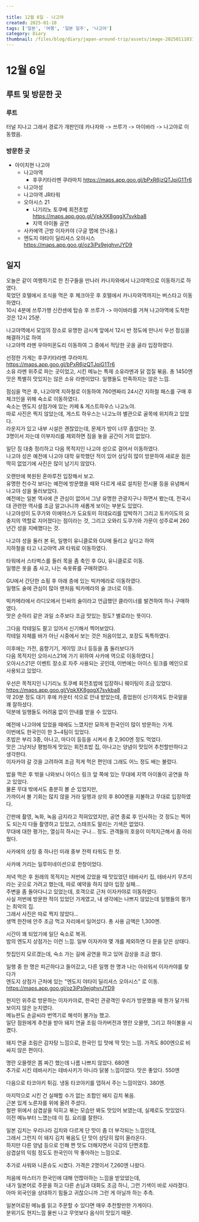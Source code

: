 ```yaml
---  
  
title: 12월 6일 - 나고야  
created: 2025-01-10  
tags: ['일본', '여행', '일본 일주', '나고야']  
category: Diary  
thumbnail: /files/blog/diary/japan-around-trip/assets/image-20250111031539339.png  
---  
```

  
  
  
# 12월 6일  
  
## 루트 및 방문한 곳  
  
### 루트  
  
터널 지나고 그래서 경로가 개판인데 카나자와 -> 쓰루가 -> 마이바라 -> 나고야로 이동했음.  
  
<ImageLoader src="/files/blog/diary/japan-around-trip/assets/image-20250110020825555.png" alt="image-20250110020825555" />  
  
### 방문한 곳  
  
- 아이치현 나고야  
  - 나고야역  
    - 후쿠키타라멘 쿠라마치 https://maps.app.goo.gl/bPxR6jzQTJpiG1Tr6  
  - 나고야성  
  - 나고야역 JR타워  
  - 오아시스 21  
    - 니기리노 토쿠베 회전초밥 https://maps.app.goo.gl/VpkXK8gqgX7svkba8  
    - 지역 아이돌 공연  
  - 사카에역 근방 이자카야 (구글 맵에 안나옴.)  
  - 엔도지 야타이 딜리셔스 오아시스 https://maps.app.goo.gl/oz3iPs9ejqhvrJYD9  
  
## 일지  
  
오늘은 같이 여행하기로 한 친구들을 만나러 카나자와에서 나고야역으로 이동하기로 하였다.  
묵었던 호텔에서 조식을 먹은 후 체크아웃 후 호텔에서 카나자와역까지는 버스타고 이동하였다.  
10시 4분에 쓰루가행 신칸센에 탑승 후 쓰루가 -> 마이바라를 거쳐 나고야역에 도착한 것은 12시 25분.  
  
나고야역에서 모임의 장소로 유명한 금시계 앞에서 12시 반 정도에 만나서 우선 점심을 해결하기로 하여  
나고야역 라멘 우아미몬도리 이동하여 그 중에서 적당한 곳을 골라 입장하였다.  
  
선정한 가게는 후쿠키타라멘 쿠라마치.  
https://maps.app.goo.gl/bPxR6jzQTJpiG1Tr6  
소유 라멘 위주로 파는 곳이었고, 시킨 메뉴는 특제 소유라멘과 닭 껍질 볶음. 총 1450엔  
맛은 특별히 맛있지는 않은 소유 라멘이었다. 일행들도 만족하지는 않은 느낌.  
  
<ImageLoader src="/files/blog/diary/japan-around-trip/assets/image-20250111024023185.png" alt="image-20250111024023185" />  
  
점심을 먹은 후, 나고야역 지하철로 이동하여 760엔짜리 24시간 지하철 패스를 구매 후 체크인을 위해 숙소로 이동하였다.  
숙소는 엔도지 상점가에 있는 카페 & 게스트하우스 나고노야.  
따로 사진은 찍지 않았는데, 게스트 하우스는 나고노야 별관으로 골목에 위치하고 있었다.  
라운지가 있고 내부 시설은 괜찮았는데, 문제가 방이 너무 좁았다는 것.  
3명이서 자는데 이부자리를 제외하면 짐을 놓을 공간이 거의 없었다.  
  
일단 짐 대충 정리하고 다음 목적지인 나고야 성으로 걸어서 이동하였다.  
나고야 성은 예전에 나고야 대학 유학했던 적이 있어 상당히 많이 방문하여 새로운 점은 딱히 없었기에 사진은 많이 남기지 않았다.  
  
오랜만에 복원된 혼마루전 입장해서 보고.  
유명한 천수각 보다는 예전에 방문했을 때와 다르게 새로 설치된 전시물 등을 유념해서 나고야 성을 둘러보았다.  
예전에는 일본 역사에 큰 관심이 없어서 그냥 유명한 관광지구나 하면서 봤는데, 전국시대 관련한 역사를 조금 알고나니까 새롭게 보이는 부분도 있었다.  
나고야성이 도쿠가와 이에야스가 도요토미 히데요리를 압박하기 그리고 토카이도의 요충지의 역할로 지어졌다는 점이라는 것, 그리고 오와리 도쿠가와 가문이 성주로써 260년간 성을 지배했다는 것.  
  
<ImageLoader src="/files/blog/diary/japan-around-trip/assets/image-20250111024922738.png" alt="image-20250111024922738" />  
  
<ImageLoader src="/files/blog/diary/japan-around-trip/assets/image-20250111024948618.png" alt="image-20250111024948618" />  
  
<ImageLoader src="/files/blog/diary/japan-around-trip/assets/image-20250111024958825.png" alt="image-20250111024958825" />  
  
나고야 성을 둘러 본 뒤, 일행이 유니클로와 GU에 들리고 싶다고 하여  
지하철을 타고 나고야역 JR 타워로 이동하였다.  
  
<ImageLoader src="/files/blog/diary/japan-around-trip/assets/image-20250111030000441.png" alt="image-20250111030000441" />  
  
타워에서 스타벅스를 들러 목을 좀 축인 후 GU, 유니클로로 이동.  
일행은 옷을 좀 사고, 나는 속옷류를 구매하였다.  
  
<ImageLoader src="/files/blog/diary/japan-around-trip/assets/image-20250111030034488.png" alt="image-20250111030034488" />  
  
GU에서 간단한 쇼핑 후 아래 층에 있는 빅카메라로 이동하였다.  
일행도 술에 관심이 많아 맨처음 빅카메라의 술 코너로 이동.  
  
빅카메라에서 라디오에서 인싸의 술이라고 언급했던 클라이너를 발견하여 하나 구매하였다.  
맛은 순하리 같은 과일 소주보다 조금 맛있는 정도? 별로라는 뜻이다.  
  
<ImageLoader src="/files/blog/diary/japan-around-trip/assets/image-20250111030238477.png" alt="image-20250111030238477" />  
  
그다음 칵테일도 팔고 있어서 신기해서 찍어보았다.  
칵테일 자체를 바가 아닌 시중에서 보는 것은 처음이었고, 포장도 독특하였다.  
  
<ImageLoader src="/files/blog/diary/japan-around-trip/assets/image-20250111030446636.png" alt="image-20250111030446636" />  
  
이후에는 가전, 음향기기, 게이밍 코너 등등을 좀 둘러보다가  
다음 목적지인 오아시스21에 가기 위하여 사카에 역으로 이동하였다.|  
오아시스21은 이벤트 장소로 자주 사용되는 곳인데, 이번에는 아이스 링크를 메인으로 사용되고 있었다.  
  
<ImageLoader src="/files/blog/diary/japan-around-trip/assets/image-20250111030818324.png" alt="image-20250111030818324" />  
  
우선은 목적지인 니기리노 토쿠베 회전초밥에 입장하니 웨이팅이 조금 있었다.  
 https://maps.app.goo.gl/VpkXK8gqgX7svkba8  
약 20분 정도 대기 후에 카운터 석으로 안내 받았는데, 종업원이 신기하게도 한국말을 꽤 잘하셨다.  
덕분에 일행들도 어려움 없이 안내를 받을 수 있었다.  
  
예전에 나고야에 있었을 때에도 느꼈지만 묘하게 한국인이 많이 방문하는 가게.  
이번에도 한국인이 한 3~4팀이 있었다.  
초밥은 부리 3종, 아나고, 마다이 등등을 시켜서 총 2,900엔 정도 먹었다.  
맛은 그냥저냥 평범하게 맛있는 회전초밥 집, 아나고는 양념이 맛있어 추천할만하다고 생각한다.  
이자카야 갈 것을 고려하여 조금 적게 먹은 편인데 그래도 어느 정도 배는 불렀다.  
  
<ImageLoader src="/files/blog/diary/japan-around-trip/assets/image-20250111031024391.png" alt="image-20250111031024391" />  
  
<ImageLoader src="/files/blog/diary/japan-around-trip/assets/image-20250111031249936.png" alt="image-20250111031249936" />  
  
밥을 먹은 후 밖을 나와보니 아이스 링크 앞 쪽에 있는 무대에 지역 아이돌이 공연을 하고 있었다.  
물론 무대 밖에서도 충분히 볼 순 있었지만,  
가까이서 볼 기회는 많지 않을 거라 일행과 상의 후 800엔을 지불하고 무대로 입장하였다.  
  
간판에 촬영, 녹화, 녹음 금지라고 적혀있었지만, 공연 종료 후 인사하는 것 정도는 찍어도 되는지 다들 촬영하고 있었고, 스태프도 말리는 기색은 없었다.  
무대에 대한 평가는, 열심히 하시는 구나... 정도. 관객들의 호응이 미적지근해서 좀 아쉬웠다.  
  
<ImageLoader src="/files/blog/diary/japan-around-trip/assets/image-20250111031539339.png" alt="image-20250111031539339" />  
  
사카에의 상징 중 하나인 미래 중부 전력 타워도 한 컷.  
  
<ImageLoader src="/files/blog/diary/japan-around-trip/assets/image-20250111031802926.png" alt="image-20250111031802926" />  
  
사카에 거리는 일루미네이션으로 한창이었다.  
  
<ImageLoader src="/files/blog/diary/japan-around-trip/assets/image-20250111031858518.png" alt="image-20250111031858518" />  
  
저녁 먹은 후 원래의 목적지는 저번에 갔었을 때 맛있었던 테바사키 집, 테바사키 무츠미 라는 곳으로 가려고 했는데, 따로 예약을 하지 않아 입장 실패...  
주변을 좀 돌아다니고 있었는데, 호객으로 근처 이자카야로 이동하였다.  
사실 저번에 방문한 적이 있었던 가게였고, 내 생각에는 나쁘지 않았는데 일행들의 평가는 최악의 집.  
그래서 사진은 따로 찍지 않았다...  
생맥 한잔에 안주 조금 먹고 자리에서 일어섰다. 총 사용 금액은 1,300엔.  
  
시간이 꽤 되었기에 일단 숙소로 복귀.  
밤의 엔도지 상점가는 이런 느낌. 일부 이자카야 몇 개를 제외하면 다 문을 닫은 상태다.  
  
<ImageLoader src="/files/blog/diary/japan-around-trip/assets/image-20250111032352455.png" alt="image-20250111032352455" />  
  
찻집인지 모르겠는데, 숙소 가는 길에 공연을 하고 있어 감상을 조금 했다.  
  
<ImageLoader src="/files/blog/diary/japan-around-trip/assets/image-20250111032430774.png" alt="image-20250111032430774" />  
  
일행 중 한 명은 피곤하다고 들어갔고, 다른 일행 한 명과 나는 아쉬워서 이자카야를 찾다가  
엔도지 상점가 근처에 있는 "엔도지 야타이 딜리셔스 오아시스" 로 이동.  
https://maps.app.goo.gl/oz3iPs9ejqhvrJYD9  
  
현지인 위주로 방문하는 이자카야로, 한국인 관광객인 우리가 방문했을 때 뭔가 달가워 보이지 않은 눈치였다.  
메뉴판도 손글씨라 번역기로 해석이 불가능 했고.  
일단 점원에게 추천을 받아 돼지 연골 조림 아카버전과 명란 오믈렛, 그리고 하이볼을 시켰다.  
  
<ImageLoader src="/files/blog/diary/japan-around-trip/assets/image-20250111032748376.png" alt="image-20250111032748376" />  
  
돼지 연골 조림은 감자탕 느낌으로, 한국인 입 맛에 딱 맛는 느낌. 가격도 800엔으로 비싸지 않은 편이다.  
  
<ImageLoader src="/files/blog/diary/japan-around-trip/assets/image-20250111032913443.png" alt="image-20250111032913443" />  
  
명란 오믈렛은 쫌 짜긴 했는데 나름 나쁘지 않았다. 680엔  
추가로 시킨 테바사키는 테바사키가 아니라 닭봉 느낌이었다. 맛은 좋았다. 550엔  
  
<ImageLoader src="/files/blog/diary/japan-around-trip/assets/image-20250111033302878.png" alt="image-20250111033302878" />  
  
다음으로 타코야키 튀김. 냉동 타코야키를 뎁혀서 주는 느낌이었다. 380엔.  
  
<ImageLoader src="/files/blog/diary/japan-around-trip/assets/image-20250111033431340.png" alt="image-20250111033431340" />  
  
마지막으로 시킨 건 실패할 수가 없는 조합인 돼지 김치 볶음.  
근본 있게 노른자를 위에 올려 주셨다.  
철판 위에서 삼겹살을 익히고 볶는 모습만 봐도 맛있어 보였는데, 실제로도 맛있었다.  
이전 메뉴부터 느꼈는데 이 집. 요리를 잘한다.  
  
일본 김치는 우리나라 김치와 다르게 단 맛이 좀 더 부각되는 느낌인데,  
그래서 그런지 이 돼지 김치 볶음도 단 맛이 상당히 많이 올라온다.  
하지만 다른 양념 등으로 인해 짠 맛도 더해지면서 극강의 단짠조합.  
삼겹살의 익힘 정도도 한국인이 딱 좋아하는 느낌으로.  
  
추가로 사워와 니혼슈도 시켰다. 가격은 2명이서 7,260엔 나왔다.  
  
<ImageLoader src="/files/blog/diary/japan-around-trip/assets/image-20250111033537510.png" alt="image-20250111033537510" />  
  
처음에 마스터가 한국인에 대해 언짢아하는 느낌을 받았었는데,  
내가 일본어로 주문을 하고 다른 손님과 대화도 조금 하니, 그런 기색이 바로 사라졌다.  
아마 외국인을 상대하기 힘들고 귀찮으니까 그런 게 아닐까 하는 추측.  
  
일본어로된 메뉴를 읽고 주문할 수 있다면 매우 추천할만한 가게이다.  
분위기도 현지느낌 물씬 나고 무엇보다 음식이 맛있기 때문.  
  